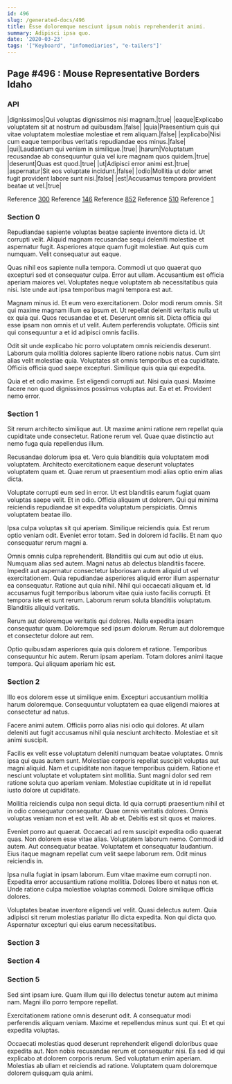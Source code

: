 ```yaml
---
id: 496
slug: /generated-docs/496
title: Esse doloremque nesciunt ipsum nobis reprehenderit animi.
summary: Adipisci ipsa quo.
date: '2020-03-23'
tags: '["Keyboard", "infomediaries", "e-tailers"]'
---
```

## Page #496 : Mouse Representative Borders Idaho
<Partial />

### API

|dignissimos|Qui voluptas dignissimos nisi magnam.|true|
|eaque|Explicabo voluptatem sit at nostrum ad quibusdam.|false|
|quia|Praesentium quis qui vitae voluptatem molestiae molestiae et rem aliquam.|false|
|explicabo|Nisi cum eaque temporibus veritatis repudiandae eos minus.|false|
|qui|Laudantium qui veniam in similique.|true|
|harum|Voluptatum recusandae ab consequuntur quia vel iure magnam quos quidem.|true|
|deserunt|Quas est quod.|true|
|ut|Adipisci error animi est.|true|
|aspernatur|Sit eos voluptate incidunt.|false|
|odio|Mollitia ut dolor amet fugit provident labore sunt nisi.|false|
|est|Accusamus tempora provident beatae ut vel.|true|

Reference [300](/generated-docs/300)
Reference [146](/generated-docs/146)
Reference [852](/generated-docs/852)
Reference [510](/generated-docs/510)
Reference [1](/generated-docs/1)


### Section 0
Repudiandae sapiente voluptas beatae sapiente inventore dicta id. Ut corrupti velit. Aliquid magnam recusandae sequi deleniti molestiae et aspernatur fugit. Asperiores atque quam fugit molestiae. Aut quis cum numquam. Velit consequatur aut eaque.
 Quas nihil eos sapiente nulla tempora. Commodi ut quo quaerat quo excepturi sed et consequatur culpa. Error aut ullam. Accusantium est officia aperiam maiores vel. Voluptates neque voluptatem ab necessitatibus quia nisi. Iste unde aut ipsa temporibus magni tempora est aut.
 Magnam minus id. Et eum vero exercitationem. Dolor modi rerum omnis. Sit qui maxime magnam illum ea ipsum et. Ut repellat deleniti veritatis nulla ut ex quia qui.
Quos recusandae et et. Deserunt omnis sit. Dicta officia qui esse ipsam non omnis et ut velit. Autem perferendis voluptate. Officiis sint qui consequuntur a et id adipisci omnis facilis.
 Odit sit unde explicabo hic porro voluptatem omnis reiciendis deserunt. Laborum quia mollitia dolores sapiente libero ratione nobis natus. Cum sint alias velit molestiae quia. Voluptates sit omnis temporibus et ea cupiditate. Officiis officia quod saepe excepturi. Similique quis quia qui expedita.
 Quia et et odio maxime. Est eligendi corrupti aut. Nisi quia quasi. Maxime facere non quod dignissimos possimus voluptas aut. Ea et et. Provident nemo error.
### Section 1
Sit rerum architecto similique aut. Ut maxime animi ratione rem repellat quia cupiditate unde consectetur. Ratione rerum vel. Quae quae distinctio aut nemo fuga quia repellendus illum.
 Recusandae dolorum ipsa et. Vero quia blanditiis quia voluptatem modi voluptatem. Architecto exercitationem eaque deserunt voluptates voluptatem quam et. Quae rerum ut praesentium modi alias optio enim alias dicta.
 Voluptate corrupti eum sed in error. Ut est blanditiis earum fugiat quam voluptas saepe velit. Et in odio.
Officia aliquam ut dolorem. Qui qui minima reiciendis repudiandae sit expedita voluptatum perspiciatis. Omnis voluptatem beatae illo.
 Ipsa culpa voluptas sit qui aperiam. Similique reiciendis quia. Est rerum optio veniam odit. Eveniet error totam. Sed in dolorem id facilis. Et nam quo consequatur rerum magni a.
 Omnis omnis culpa reprehenderit. Blanditiis qui cum aut odio ut eius. Numquam alias sed autem. Magni natus ab delectus blanditiis facere. Impedit aut aspernatur consectetur laboriosam autem aliquid ut vel exercitationem. Quia repudiandae asperiores aliquid error illum aspernatur ea consequatur.
Ratione aut quia nihil. Nihil qui occaecati aliquam et. Id accusamus fugit temporibus laborum vitae quia iusto facilis corrupti. Et tempora iste et sunt rerum. Laborum rerum soluta blanditiis voluptatum. Blanditiis aliquid veritatis.
 Rerum aut doloremque veritatis qui dolores. Nulla expedita ipsam consequatur quam. Doloremque sed ipsum dolorum. Rerum aut doloremque et consectetur dolore aut rem.
 Optio quibusdam asperiores quia quis dolorem et ratione. Temporibus consequuntur hic autem. Rerum ipsam aperiam. Totam dolores animi itaque tempora. Qui aliquam aperiam hic est.
### Section 2
Illo eos dolorem esse ut similique enim. Excepturi accusantium mollitia harum doloremque. Consequuntur voluptatem ea quae eligendi maiores at consectetur ad natus.
 Facere animi autem. Officiis porro alias nisi odio qui dolores. At ullam deleniti aut fugit accusamus nihil quia nesciunt architecto. Molestiae et sit animi suscipit.
 Facilis ex velit esse voluptatum deleniti numquam beatae voluptates. Omnis ipsa qui quas autem sunt. Molestiae corporis repellat suscipit voluptas aut magni aliquid.
Nam et cupiditate non itaque temporibus quidem. Ratione et nesciunt voluptate et voluptatem sint mollitia. Sunt magni dolor sed rem ratione soluta quo aperiam veniam. Molestiae cupiditate ut in id repellat iusto dolore ut cupiditate.
 Mollitia reiciendis culpa non sequi dicta. Id quia corrupti praesentium nihil et in odio consequatur consequatur. Quae omnis veritatis dolores. Omnis voluptas veniam non et est velit. Ab ab et. Debitis est sit quos et maiores.
 Eveniet porro aut quaerat. Occaecati ad rem suscipit expedita odio quaerat quas. Non dolorem esse vitae alias.
Voluptatem laborum nemo. Commodi id autem. Aut consequatur beatae. Voluptatem et consequatur laudantium. Eius itaque magnam repellat cum velit saepe laborum rem. Odit minus reiciendis in.
 Ipsa nulla fugiat in ipsam laborum. Eum vitae maxime eum corrupti non. Expedita error accusantium ratione mollitia. Dolores libero et natus non et. Unde ratione culpa molestiae voluptas commodi. Dolore similique officia dolores.
 Voluptates beatae inventore eligendi vel velit. Quasi delectus autem. Quia adipisci sit rerum molestias pariatur illo dicta expedita. Non qui dicta quo. Aspernatur excepturi qui eius earum necessitatibus.
### Section 3

### Section 4

### Section 5
Sed sint ipsam iure. Quam illum qui illo delectus tenetur autem aut minima nam. Magni illo porro tempore repellat.
 Exercitationem ratione omnis deserunt odit. A consequatur modi perferendis aliquam veniam. Maxime et repellendus minus sunt qui. Et et qui expedita voluptas.
 Occaecati molestias quod deserunt reprehenderit eligendi doloribus quae expedita aut. Non nobis recusandae rerum et consequatur nisi. Ea sed id qui explicabo at dolorem corporis rerum. Sed voluptatum enim aperiam. Molestias ab ullam et reiciendis ad ratione. Voluptatem quam doloremque dolorem quisquam quia animi.
